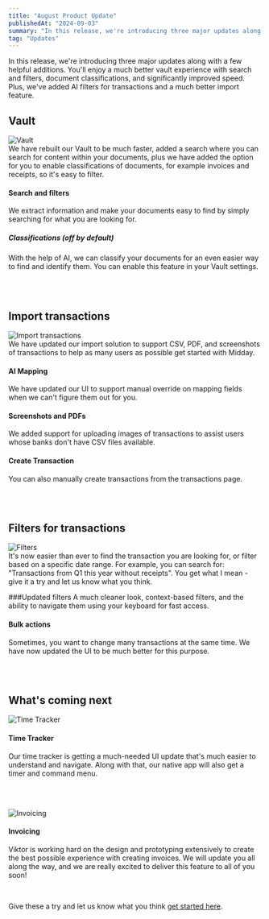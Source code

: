 ```yaml
---
title: "August Product Update"
publishedAt: "2024-09-03"
summary: "In this release, we're introducing three major updates along with a few helpful additions. You'll enjoy a much better vault experience with search and filters, document classifications, and significantly improved speed. Plus, we've added AI filters for transactions and a much better import feature."
tag: "Updates"
---
```


In this release, we're introducing three major updates along with a few helpful additions. You'll enjoy a much better vault experience with search and filters, document classifications, and significantly improved speed. Plus, we've added AI filters for transactions and a much better import feature.
<br />

 
## Vault
![Vault](/images/update/august-product-updates/vault.jpg)
<br />
We have rebuilt our Vault to be much faster, added a search where you can search for content within your documents, plus we have added the option for you to enable classifications of documents, for example invoices and receipts, so it's easy to filter.

#### Search and filters
We extract information and make your documents easy to find by simply searching for what you are looking for.

##### Classifications (off by default)
With the help of AI, we can classify your documents for an even easier way to find and identify them. You can enable this feature in your Vault settings.

<br />
<br />

## Import transactions
![Import transactions](/images/update/august-product-updates/import.jpg)
<br />
We have updated our import solution to support CSV, PDF, and screenshots of transactions to help as many users as possible get started with Midday.

#### AI Mapping
We have updated our UI to support manual override on mapping fields when we can't figure them out for you.

#### Screenshots and PDFs
We added support for uploading images of transactions to assist users whose banks don't have CSV files available.

#### Create Transaction
You can also manually create transactions from the transactions page.

<br />
<br />

## Filters for transactions
![Filters](/images/update/august-product-updates/filters.jpg)
<br />
It's now easier than ever to find the transaction you are looking for, or filter based on a specific date range. For example, you can search for: "Transactions from Q1 this year without receipts". You get what I mean - give it a try and let us know what you think.

###Updated filters
A much cleaner look, context-based filters, and the ability to navigate them using your keyboard for fast access.

#### Bulk actions
Sometimes, you want to change many transactions at the same time. We have now updated the UI to be much better for this purpose.

<br />
<br />

## What's coming next
 
![Time Tracker](/images/update/august-product-updates/tracker.jpg)
<br />
#### Time Tracker
Our time tracker is getting a much-needed UI update that's much easier to understand and navigate. Along with that, our native app will also get a timer and command menu. 

<br />
<br />

![Invoicing](/images/update/august-product-updates/invoice.jpg)
<br />
#### Invoicing
Viktor is working hard on the design and prototyping extensively to create the best possible experience with creating invoices. We will update you all along the way, and we are really excited to deliver this feature to all of you soon! 


<br />

Give these a try and let us know what you think [get started here](https://app.midday.ai).

